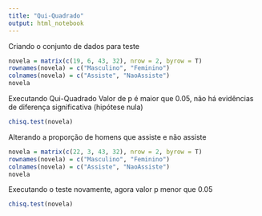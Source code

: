 ```yaml
---
title: "Qui-Quadrado"
output: html_notebook
---
```

Criando o conjunto de dados para teste
```r
novela = matrix(c(19, 6, 43, 32), nrow = 2, byrow = T)
rownames(novela) = c("Masculino", "Feminino")
colnames(novela) = c("Assiste", "NaoAssiste")
novela
```
Executando Qui-Quadrado
Valor de p é maior que 0.05, não há evidências de diferença significativa (hipótese nula)
```r
chisq.test(novela)
```
Alterando a proporção de homens que assiste e não assiste
```r
novela = matrix(c(22, 3, 43, 32), nrow = 2, byrow = T)
rownames(novela) = c("Masculino", "Feminino")
colnames(novela) = c("Assiste", "NaoAssiste")
novela
```
Executando o teste novamente, agora valor p menor que 0.05
```r
chisq.test(novela)
```